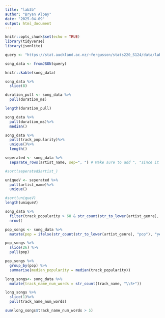 ```yaml
---
title: "lab3b"
author: "Bryan Alpay"
date: "2025-04-09"
output: html_document
---
```


```r
knitr::opts_chunk$set(echo = TRUE)
library(tidyverse)
library(jsonlite)
```

```r

query <- "https://stat.auckland.ac.nz/~fergusson/stats220_S124/data/lab3b_json14.json"

song_data <- fromJSON(query)

knitr::kable(song_data)


```



```r
song_data %>%
  slice(8)


```



```r
duration_pull <- song_data %>%
  pull(duration_ms)

length(duration_pull)

```



```r
song_data %>%
  pull(duration_ms)%>%
  median()
```

```r
song_data %>%
  pull(track_popularity)%>%
  unique()%>%
  length()
```

```r
seperated <- song_data %>%
  separate_rows(artist_name, sep=", ") # Make sure to add ", "since it is comma spaced seperated variables : )

#sort(seperated$artist_)

uniqueV <- seperated %>%
  pull(artist_name)%>%
  unique()

#sort(uniqueV)
length(uniqueV)

```
```r
song_data %>%
  filter(track_popularity > 68 & str_count(str_to_lower(artist_genre), "pop"))%>%
  nrow()
```
```r
pop_songs <- song_data %>%
  mutate(pop = ifelse(str_count(str_to_lower(artist_genre), "pop"), "yes", "no"))

pop_songs %>%
  slice(26) %>%
  pull(pop)

```

```r
pop_songs %>%
  group_by(pop) %>%
  summarise(median_popularity = median(track_popularity))


```

```r
long_songs<- song_data %>%
  mutate(track_name_num_words = str_count(track_name, "\\S+"))

long_songs %>%
  slice(1)%>%
  pull(track_name_num_words)

```
```r

sum(long_songs$track_name_num_words > 5)

```

